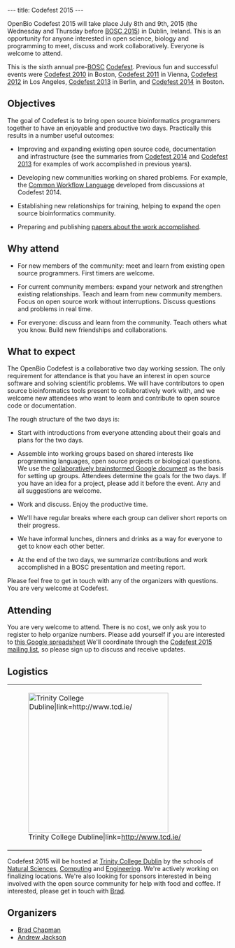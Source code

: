 ---
title: Codefest 2015
---

OpenBio Codefest 2015 will take place July 8th and 9th, 2015 (the Wednesday and Thursday before [[BOSC 2015]]) in Dublin, Ireland. This is an opportunity for anyone interested in open science, biology and programming to meet, discuss and work collaboratively. Everyone is welcome to attend.

This is the sixth annual pre-[[BOSC]] [[Codefest]]. Previous fun and successful events were [[Codefest 2010]] in
Boston, [[Codefest 2011]] in Vienna, [[Codefest 2012]] in Los Angeles, [[Codefest 2013]] in Berlin,
and [[Codefest 2014]] in Boston.

== Objectives ==

The goal of Codefest is to bring open source bioinformatics programmers together to have an enjoyable and productive two days. Practically this results in a number useful outcomes:

* Improving and expanding existing open source code, documentation and infrastructure (see the summaries from [https://docs.google.com/presentation/d/114yvrK0Veasc_ns_rg484j2xxRi1h7wNlU2XKONuUqY/edit Codefest 2014] and [http://bcb.io/2013/07/18/summary-from-bioinformatics-open-science-codefest-2013-tools-infrastructure-standards-and-visualization/ Codefest 2013] for examples of work accomplished in previous years).

* Developing new communities working on shared problems. For example, the [https://groups.google.com/forum/#!forum/common-workflow-language Common Workflow Language] developed from discussions at Codefest 2014.

* Establishing new relationships for training, helping to expand the open source bioinformatics community.

* Preparing and publishing [http://www.biomedcentral.com/1471-2105/15/S14/S7 papers about the work accomplished].

== Why attend ==

* For new members of the community: meet and learn from existing open source programmers. First timers are welcome.

* For current community members: expand your network and strengthen existing relationships. Teach and learn from new community members. Focus on open source work without interruptions. Discuss questions and problems in real time. 

* For everyone: discuss and learn from the community. Teach others what you know. Build new friendships and collaborations.

== What to expect ==

The OpenBio Codefest is a collaborative two day working session. The only
requirement for attendance is that you have an interest in open source software
and solving scientific problems. We will have contributors to open source
bioinformatics tools present to collaboratively work with, and we welcome new
attendees who want to learn and contribute to open source code or documentation.

The rough structure of the two days is:

* Start with introductions from everyone attending about their goals and plans for the two days.

* Assemble into working groups based on shared interests like programming languages, open source projects or biological questions. We use the [https://docs.google.com/document/d/1BJ_l4LG_RiCukJaDSkK4-_apr2nBtFr4gUYQHo1HeVQ/edit collaboratively brainstormed Google document] as the basis for setting up groups. Attendees determine the goals for the two days. If you have an idea for a project, please add it before the event. Any and all suggestions are welcome.

* Work and discuss. Enjoy the productive time.

* We'll have regular breaks where each group can deliver short reports on their progress.

* We have informal lunches, dinners and drinks as a way for everyone to get to know each other better.

* At the end of the two days, we summarize contributions and work accomplished in a BOSC presentation and meeting report.

Please feel free to get in touch with any of the organizers with questions. You
are very welcome at Codefest.

== Attending ==

You are very welcome to attend. There is no cost, we only ask you to register to help organize numbers. Please add yourself if you are
interested to [https://docs.google.com/spreadsheets/d/1STl3x-KcInCxpGBgBHDz2C_LvrudXDe1X9d68NpH0Tk/edit?usp=sharing this Google spreadsheet]
We'll coordinate through the [https://groups.google.com/forum/?fromgroups#!forum/openbio-codefest-2015 Codefest 2015 mailing list],
so please sign up to discuss and receive updates.

== Logistics ==

{|
| [[File:TCDTrimmed.png‎|320px|right|Trinity College Dubline|link=http://www.tcd.ie/]]
|}

Codefest 2015 will be hosted at [http://www.tcd.ie/ Trinity College Dublin] by the schools of [http://naturalscience.tcd.ie/ Natural Sciences], [https://www.scss.tcd.ie/ Computing] and [http://www.tcd.ie/Engineering/ Engineering]. We're actively working on finalizing locations. We're also looking for sponsors interested in being involved with the open source community for help with food and coffee. If interested, please get in touch with [https://github.com/chapmanb Brad].

== Organizers ==

* [http://bcb.io/ Brad Chapman]
* [http://www.tcd.ie/Zoology/research/research/theoretical/andrewjackson.php Andrew Jackson]